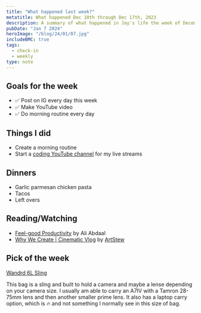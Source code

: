 ```yaml
---
title: "What happened last week?"
metatitle: What happened Dec 10th through Dec 17th, 2023
description: A summary of what happened in Jay's life the week of December 10th 2023.
pubDate: "Jan 7 2024"
heroImage: "/blog/24/01/07.jpg"
includeBMC: true
tags:
  - check-in
  - weekly
type: note
---
```



## Goals for the week

- ✅ Post on IG every day this week
- ✅ Make YouTube video
- ✅ Do morning routine every day

## Things I did

- Create a morning routine
- Start a [coding YouTube channel](https://geni.us/P1MW) for my live streams

## Dinners

- Garlic parmesan chicken pasta
- Tacos
- Left overs

## Reading/Watching

<AffiliateDisclaimer />

- [Feel-good Productivity](https://amzn.to/3vfJF2r) by Ali Abdaal
- [Why We Create | Cinematic Vlog](https://www.youtube.com/watch?v=bN5195vEuEA) by [ArtStew](https://www.youtube.com/@ArtStew_)

## Pick of the week

[Wandrd 6L Sling](https://geni.us/wandrd6lsling)

This bag is a sling and built to hold a camera and maybe a lense depending on your camera size. I usually am able to carry an A7IV with a Tamron 28-75mm lens and then another smaller prime lens. It also has a laptop carry option, which is 🔥 and not something I normally see in this size of bag.
